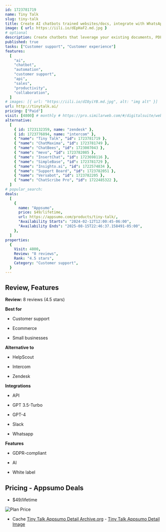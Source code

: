 ```yaml
---
id: 1723781719
name: Tiny Talk
slug: tiny-talk
title: Create AI chatbots trained websites/docs, integrate with WhatsApp or APIs, embed in websites fast
image: { url: https://iili.io/dEpHaF2.md.jpg }
# optional
description: Create chatbots that leverage your existing documents, PDFs, and technical content with no-codeCustom AI chatbots to help you boost sales and cut costs with increased conversions
published: true
tasks: ["Customer support", "Customer experience"]
features:
  [
    "ai",
    "chatbot",
    "automation",
    "customer support",
    "api",
    "sales",
    "productivity",
    "collaboration",
  ]
# images: [{ url: "https://iili.io/dI8yiYB.md.jpg", alt: "img alt" }]
url: http://tinytalk.ai/
pricing: ["Paid"]
visit: [4800] # monthly # https://pro.similarweb.com/#/digitalsuite/websiteanalysis/home
alternative:
  [
    { id: 1723132359, name: "zendesk" },
    { id: 1723776894, name: "intercom" },
    { "name": "Tiny Talk", "id": 1723781719 },
    { "name": "ChatMaxima", "id": 1723781749 },
    { "name": "ChatBees", "id": 1723007043 },
    { "name": "mevo", "id": 1723782085 },
    { "name": "InsertChat", "id": 1723698116 },
    { "name": "SimpleBase", "id": 1723781729 },
    { "name": "Insighto.ai", "id": 1722574834 },
    { "name": "Support Board", "id": 1723782051 },
    { "name": "Versabot", "id": 1723782205 },
    { "name": "ChatScribe Pro", "id": 1722485322 },
  ]
# popular_search:
deals:
  [
    {
      name: "Appsumo",
      price: $49/lifetime,
      url: https://appsumo.com/products/tiny-talk/,
      "Availability Starts": "2024-02-12T12:00:45-06:00",
      "Availability Ends": "2025-08-15T22:46:37.158491-05:00",
    },
  ]
properties:
  {
    Visit: 4800,
    Review: "8 reviews",
    Rank: "4.5 stars",
    Category: "Customer support",
  }
---
```


## Review, Features

**Review:** 8 reviews (4.5 stars)

**Best for**

- Customer support

- Ecommerce

- Small businesses

**Alternative to**

- HelpScout

- Intercom

- Zendesk

**Integrations**

- API

- GPT 3.5-Turbo

- GPT-4

- Slack

- Whatsapp

**Features**

- GDPR-compliant

- AI

- White label

## Pricing - Appsumo Deals

- $49/lifetime

<Img src="https://iili.io/dEpzrF9.png" alt="Plan Price" />

- Cache [Tiny Talk Appsumo Detail Archive.org](https://web.archive.org/web/*/https://appsumo.com/products/tiny-talk/) - [Tiny Talk Appsumo Detail Image](https://iili.io/dEpzycF.png)
